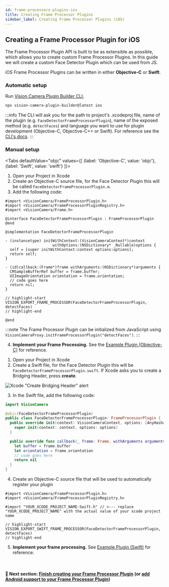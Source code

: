 ```yaml
---
id: frame-processors-plugins-ios
title: Creating Frame Processor Plugins
sidebar_label: Creating Frame Processor Plugins (iOS)
---
```



## Creating a Frame Processor Plugin for iOS

The Frame Processor Plugin API is built to be as extensible as possible, which allows you to create custom Frame Processor Plugins.
In this guide we will create a custom Face Detector Plugin which can be used from JS.

iOS Frame Processor Plugins can be written in either **Objective-C** or **Swift**.

### Automatic setup

Run [Vision Camera Plugin Builder CLI](https://github.com/mateusz1913/vision-camera-plugin-builder),

```sh
npx vision-camera-plugin-builder@latest ios
```

:::info
The CLI will ask you for the path to project's .xcodeproj file, name of the plugin (e.g. `FaceDetectorFrameProcessorPlugin`), name of the exposed method (e.g. `detectFaces`) and language you want to use for plugin development (Objective-C, Objective-C++ or Swift).
For reference see the [CLI's docs](https://github.com/mateusz1913/vision-camera-plugin-builder#%EF%B8%8F-options).
:::

### Manual setup

<Tabs
  defaultValue="objc"
  values={[
    {label: 'Objective-C', value: 'objc'},
    {label: 'Swift', value: 'swift'}
  ]}>
<TabItem value="objc">

1. Open your Project in Xcode
2. Create an Objective-C source file, for the Face Detector Plugin this will be called `FaceDetectorFrameProcessorPlugin.m`.
3. Add the following code:

```objc
#import <VisionCamera/FrameProcessorPlugin.h>
#import <VisionCamera/FrameProcessorPluginRegistry.h>
#import <VisionCamera/Frame.h>

@interface FaceDetectorFrameProcessorPlugin : FrameProcessorPlugin
@end

@implementation FaceDetectorFrameProcessorPlugin

- (instancetype) initWithContext:(VisionCameraContext*)context
                     withOptions:(NSDictionary* _Nullable)options {
  self = [super initWithContext:context options:options];
  return self;
}

- (id)callback:(Frame*)frame withArguments:(NSDictionary*)arguments {
  CMSampleBufferRef buffer = frame.buffer;
  UIImageOrientation orientation = frame.orientation;
  // code goes here
  return nil;
}

// highlight-start
VISION_EXPORT_FRAME_PROCESSOR(FaceDetectorFrameProcessorPlugin, detectFaces)
// highlight-end

@end
```

:::note
The Frame Processor Plugin can be initialized from JavaScript using `VisionCameraProxy.initFrameProcessorPlugin("detectFaces")`.
:::

4. **Implement your Frame Processing.** See the [Example Plugin (Objective-C)](https://github.com/mrousavy/react-native-vision-camera/blob/main/package/example/ios/FrameProcessors%20Plugins/Example%20Plugin/ExampleFrameProcessorPlugin.m) for reference.

</TabItem>
<TabItem value="swift">

1. Open your Project in Xcode
2. Create a Swift file, for the Face Detector Plugin this will be `FaceDetectorFrameProcessorPlugin.swift`. If Xcode asks you to create a Bridging Header, press **create**.

![Xcode "Create Bridging Header" alert](https://docs-assets.developer.apple.com/published/7ebca7212c/2a065d1a-7e53-4907-a889-b7fa4f2206c9.png)

3. In the Swift file, add the following code:

```swift
import VisionCamera

@objc(FaceDetectorFrameProcessorPlugin)
public class FaceDetectorFrameProcessorPlugin: FrameProcessorPlugin {
  public override init(context: VisionCameraContext, options: [AnyHashable : Any]! = [:]) {
    super.init(context: context, options: options)
  }

  public override func callback(_ frame: Frame, withArguments arguments: [AnyHashable : Any]?) -> Any {
    let buffer = frame.buffer
    let orientation = frame.orientation
    // code goes here
    return nil
  }
}
```

4. Create an Objective-C source file that will be used to automatically register your plugin

```objc
#import <VisionCamera/FrameProcessorPlugin.h>
#import <VisionCamera/FrameProcessorPluginRegistry.h>

#import "YOUR_XCODE_PROJECT_NAME-Swift.h" // <--- replace "YOUR_XCODE_PROJECT_NAME" with the actual value of your xcode project name

// highlight-start
VISION_EXPORT_SWIFT_FRAME_PROCESSOR(FaceDetectorFrameProcessorPlugin, detectFaces)
// highlight-end
```

5. **Implement your frame processing.** See [Example Plugin (Swift)](https://github.com/mrousavy/react-native-vision-camera/blob/main/package/example/ios/FrameProcessors%20Plugins/Example%20Swift%20Plugin/ExampleSwiftFrameProcessor.swift) for reference.


</TabItem>
</Tabs>

<br />

#### 🚀 Next section: [Finish creating your Frame Processor Plugin](frame-processors-plugins-final) (or [add Android support to your Frame Processor Plugin](frame-processors-plugins-android))
